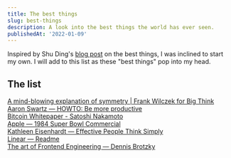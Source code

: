 ```yaml
---
title: The best things
slug: best-things
description: A look into the best things the world has ever seen.
publishedAt: '2022-01-09'
---
```


Inspired by Shu Ding's [blog post](https://shud.in/posts/the-best-things) on the best things, I was inclined to start my own. I will add to this list as these "best things" pop into my head.

## The list

[A mind-blowing explanation of symmetry | Frank Wilczek for Big Think](https://www.youtube.com/watch?v=sMg4XJG2XyY)<br />
[Aaron Swartz — HOWTO: Be more productive](http://www.aaronsw.com/weblog/productivity)<br />
[Bitcoin Whitepaper - Satoshi Nakamoto](https://bitcoin.org/bitcoin.pdf)<br />
[Apple — 1984 Super Bowl Commercial](https://www.youtube.com/watch?v=2zfqw8nhUwA)<br />
[Kathleen Eisenhardt — Effective People Think Simply](https://www.youtube.com/watch?v=TfPMHkYaYCo)<br />
[Linear — Readme](https://linear.app/readme)<br />
[The art of Frontend Engineering — Dennis Brotzky](https://www.narative.co/articles/the-art-of-frontend-engineering)
